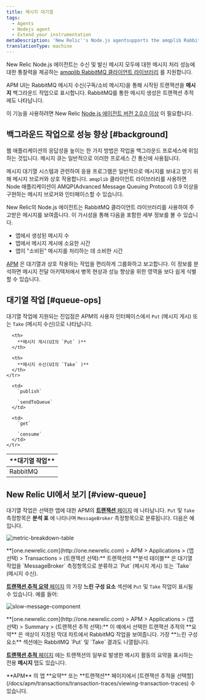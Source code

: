 ```yaml
---
title: 메시지 대기열
tags:
  - Agents
  - Nodejs agent
  - Extend your instrumentation
metaDescription: 'New Relic''s Node.js agentsupports the amqplib RabbitMQ client library, giving you insight into the performance of your message processing.'
translationType: machine
---
```




New Relic Node.js 에이전트는 수신 및 발신 메시지 모두에 대한 메시지 처리 성능에 대한 통찰력을 제공하는 [amqplib RabbitMQ 클라이언트 라이브러리](https://www.npmjs.com/package/amqplib) 를 지원합니다.

APM UI는 RabbitMQ 메시지 수신(구독/소비 메시지)을 통해 시작된 트랜잭션을 **메시지** 백그라운드 작업으로 표시합니다. RabbitMQ를 통한 메시지 생성은 트랜잭션 추적에도 나타납니다.

이 기능을 사용하려면 New Relic [Node.js 에이전트 버전 2.0.0 이상](/docs/release-notes/agent-release-notes/nodejs-release-notes) 이 필요합니다.

## 백그라운드 작업으로 성능 향상 [#background]

웹 애플리케이션의 응답성을 높이는 한 가지 방법은 작업을 백그라운드 프로세스에 위임하는 것입니다. 메시지 큐는 일반적으로 이러한 프로세스 간 통신에 사용됩니다.

메시지 대기열 시스템과 관련하여 응용 프로그램은 일반적으로 메시지를 보내고 받기 위해 메시지 브로커와 상호 작용합니다. `amqplib` 클라이언트 라이브러리를 사용하면 Node 애플리케이션이 AMQP(Advanced Message Queuing Protocol) 0.9 이상을 구현하는 메시지 브로커와 인터페이스할 수 있습니다.

New Relic의 Node.js 에이전트는 RabbitMQ 클라이언트 라이브러리를 사용하여 주고받은 메시지를 보여줍니다. 이 가시성을 통해 다음을 포함한 세부 정보를 볼 수 있습니다.

* 앱에서 생성된 메시지 수
* 앱에서 메시지 게시에 소요한 시간
* 앱이 "소비된" 메시지를 처리하는 데 소비한 시간

[APM](#view-queue) 은 대기열과 상호 작용하는 작업을 편리하게 그룹화하고 보고합니다. 이 정보를 분석하면 메시지 전달 아키텍처에서 병목 현상과 성능 향상을 위한 영역을 보다 쉽게 식별할 수 있습니다.

## 대기열 작업 [#queue-ops]

대기열 작업에 지원되는 진입점은 APM의 사용자 인터페이스에서 `Put` (메시지 게시) 또는 `Take` (메시지 수신)으로 나타납니다.

<table>
  <thead>
    <tr>
      <th width={200}>
        **대기열 작업**
      </th>

      <th>
        **메시지 게시(UI의 `Put` )**
      </th>

      <th>
        **메시지 수신(UI의 `Take` )**
      </th>
    </tr>
  </thead>

  <tbody>
    <tr>
      <td>
        RabbitMQ
      </td>

      <td>
        `publish`

        `sendToQueue`
      </td>

      <td>
        `get`

        `consume`
      </td>
    </tr>
  </tbody>
</table>

## New Relic UI에서 보기 [#view-queue]

대기열 작업은 선택한 앱에 대한 APM의 [**트랜잭션** 페이지](/docs/apm/applications-menu/monitoring/transactions-dashboard) 에 나타납니다. `Put` 및 `Take` 측정항목은 **분석 표** 에 나타나며 `MessageBroker` 측정항목으로 분류됩니다. 다음은 예입니다.

<img
  title="metric-breakdown-table"
  alt="metric-breakdown-table"
  src={messagingBreakdownTable}
/>

<figcaption>
  **[one.newrelic.com](http://one.newrelic.com) > APM > Applications > (앱 선택) > Transactions > (트랜잭션 선택):** 트랜잭션의 **분석 테이블** 은 대기열 작업을 `MessageBroker` 측정항목으로 분류하고 `Put` (메시지 게시) 또는 `Take` (메시지 수신).
</figcaption>

[**트랜잭션 추적 요약** 페이지](/docs/apm/transactions/transaction-traces/transaction-trace-summary) 의 가장 **느린 구성 요소** 섹션에 `Put` 및 `Take` 작업이 표시될 수 있습니다. 예를 들어:

<img
  title="slow-message-component"
  alt="slow-message-component"
  src={screenShot20170712At12928Pm}
/>

<figcaption>
  **[one.newrelic.com](http://one.newrelic.com) > APM > Applications > (앱 선택) > Summary > (트랜잭션 추적 선택):** 이 예에서 선택한 트랜잭션 추적의 **요약** 은 색상이 지정된 막대 차트에서 RabbitMQ 작업을 보여줍니다. 가장 **느린 구성요소** 섹션에는 RabbitMQ `Put` 및 `Take` 결과도 나열됩니다.
</figcaption>

[**트랜잭션 추적** 페이지](/docs/apm/transactions/transaction-traces/transaction-traces) 에는 트랜잭션의 일부로 발생한 메시지 활동의 요약을 표시하는 전용 **메시지** 탭도 있습니다.

<Callout variant="tip">
  **APM** 의 앱 **요약** 또는 **트랜잭션** 페이지에서 [트랜잭션 추적을 선택할](/docs/apm/transactions/transaction-traces/viewing-transaction-traces) 수 있습니다.
</Callout>